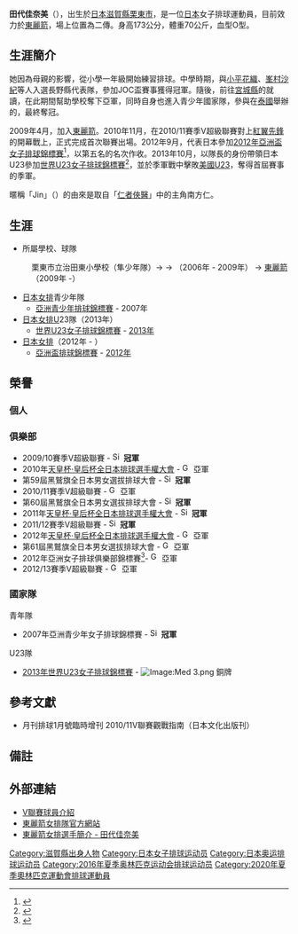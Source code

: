 {{volleyball player infobox
|fullname = 田代佳奈美
|nickname = Jin（{{lang|ja|ジン}}）
|image = 
|birth_date ={{birth_date_and_age|1991|3|25|mf=y}}
|birth_place = {{JPN}}[[滋賀縣|滋賀縣]][[栗東市|栗東市]]
|death_date =
|nationality = {{JPN}} 
|spike = 283厘米
|block = 
|height = {{height|m=1.73}}
|weight = {{weight|kg=70}}
|position = 二傳
|currentclub = [[東麗箭_(女子排球)|東麗箭]]11
|nationalteam = {{JPN}}
|medaltemplates =
{{MedalCompetition|[[世界U23女子排球錦標賽|世界U23女子排球錦標賽]]}} 
{{MedalBronze| [[2013年世界U23女子排球錦標賽|2013年提華納/墨西卡利]] | 團體 }} 
{{MedalCompetition|[[亞洲青少年排球錦標賽|亞洲青少年排球錦標賽]]}} 
{{MedalGold| [[2007年亞洲青少年女子排球錦標賽|2007年甘烹碧]] | 團體 }} 
}}
{{japanese|japanese=田代 佳奈美|kana=たしろ かなみ|romaji=Tashiro Kanami}}

'''田代佳奈美'''（{{bd|1991年|3月25日|c=Tashiro, Kanami}}），出生於[[日本|日本]][[滋賀縣|滋賀縣]][[栗東市|栗東市]]，是一位[[日本|日本]]女子排球運動員，目前效力於[[東麗箭_(女子排球)|東麗箭]]，場上位置為二傳。身高173公分，體重70公斤，血型O型。

== 生涯簡介 ==
她因為母親的影響，從小學一年級開始練習排球。中學時期，與[[小平花織|小平花織]]、[[峯村沙紀|峯村沙紀]]等人入選長野縣代表隊，參加JOC盃賽事獲得冠軍。隨後，前往[[宮城縣|宮城縣]]的{{link-ja|古川學園高校|古川学園中学校・高等学校}}就讀，在此期間幫助學校奪下{{link-ja|全國高等學校排球選拔優勝大會|全国高等学校バレーボール選抜優勝大会}}亞軍，同時自身也進入青少年國家隊，參與在[[泰國|泰國]]舉辦的{{link-en|2007年亞洲青少年女子排球錦標賽|2007 Asian Youth Girls Volleyball Championship}}，最終奪冠。

2009年4月，加入[[東麗箭_(女子排球)|東麗箭]]。2010年11月，在2010/11賽季V超級聯賽對上[[紅翼先鋒|紅翼先鋒]]的開幕戰上，正式完成首次聯賽出場。2012年9月，代表日本參加[[2012年亞洲盃女子排球錦標賽|2012年亞洲盃女子排球錦標賽]]<ref>{{cite web|url=http://www.jva.or.jp/world/asiacupwomens2012/member.html|title=第3回アジアカップ女子大会全日本メンバー|author=日本排球協會|accessdate=2012-09-05|archive-date=2012-09-06|archive-url=https://web.archive.org/web/20120906011321/http://www.jva.or.jp/world/asiacupwomens2012/member.html|dead-url=no}}</ref>，以第五名的名次作收。2013年10月，以隊長的身份帶領日本U23參加[[2013年世界U23女子排球錦標賽|世界U23女子排球錦標賽]]<ref>{{cite web|url=http://www.jva.or.jp/world/womensU23world2013/member.html|title=第1回世界U-23女子バレーボール選手権大会全日本メンバー|author=日本排球協會|accessdate=|archive-date=2013-10-24|archive-url=https://web.archive.org/web/20131024133247/http://www.jva.or.jp/world/womensU23world2013/member.html|dead-url=no}}</ref>，並於季軍戰中擊敗[[美國國家女子排球隊|美國U23]]，奪得首屆賽事的季軍。

暱稱「Jin」（{{lang|ja|ジン}}）的由來是取自「[[仁者俠醫|仁者俠醫]]」中的主角南方仁。

== 生涯 ==
* 所屬學校、球隊
: 栗東市立治田東小學校（隼少年隊）→ {{link-ja|長野市立裾花中學校|長野市立裾花中学校}} → {{link-ja|古川學園高校|古川学園中学校・高等学校}}（2006年 - 2009年） → [[東麗箭_(女子排球)|東麗箭]]（2009年 -）
* [[日本女排|日本女排]]青少年隊 
** [[亞洲青少年排球錦標賽|亞洲青少年排球錦標賽]] - 2007年
* [[日本女排|日本女排]]U23隊（2013年） 
** [[世界U23女子排球錦標賽|世界U23女子排球錦標賽]] - [[2013年世界U23女子排球錦標賽|2013年]]
* [[日本女排|日本女排]]（2012年 - ）
** [[亞洲盃排球錦標賽|亞洲盃排球錦標賽]] - [[2012年亞洲盃女子排球錦標賽|2012年]]

== 榮譽 ==
=== 個人 ===

=== 俱樂部 ===
* 2009/10賽季V超級聯賽 - [[File:Simple_cup_icon.svg|16px]] '''冠軍'''
* 2010年[[天皇杯·皇后杯全日本排球選手權大會|天皇杯·皇后杯全日本排球選手權大會]] -  [[File:Gorm_silver_cup.jpg|16px]] 亞軍
* 第59屆黑鷲旗全日本男女選拔排球大會 - [[File:Simple_cup_icon.svg|16px]] '''冠軍'''
* 2010/11賽季V超級聯賽 - [[File:Gorm_silver_cup.jpg|16px]] 亞軍
* 第60屆黑鷲旗全日本男女選拔排球大會 - [[File:Simple_cup_icon.svg|16px]] '''冠軍'''
* 2011年[[天皇杯·皇后杯全日本排球選手權大會|天皇杯·皇后杯全日本排球選手權大會]] -  [[File:Simple_cup_icon.svg|16px]] '''冠軍'''
* 2011/12賽季V超級聯賽 - [[File:Simple_cup_icon.svg|16px]] '''冠軍'''
* 2012年[[天皇杯·皇后杯全日本排球選手權大會|天皇杯·皇后杯全日本排球選手權大會]] -  [[File:Gorm_silver_cup.jpg|16px]] 亞軍
* 第61屆黑鷲旗全日本男女選拔排球大會 - [[File:Gorm_silver_cup.jpg|16px]] 亞軍
* 2012年亞洲女子排球俱樂部錦標賽<ref>{{Cite web|url=http://www.jva.or.jp/world/asiaclub2012/result.html|title=2012アジアクラブバレーボール女子選手権大会日本バレーボール協会|publisher=日本排球協會|accessdate=2012-08-24|archive-url=https://web.archive.org/web/20120815183928/http://www.jva.or.jp/world/asiaclub2012/result.html|archive-date=2012-08-15|dead-url=yes}}</ref>- [[File:Gorm_silver_cup.jpg|16px]] 亞軍
* 2012/13賽季V超級聯賽 - [[File:Gorm_silver_cup.jpg|16px]] 亞軍

=== 國家隊 ===
; 青年隊
* 2007年亞洲青少年女子排球錦標賽 - [[File:Simple_cup_icon.svg|16px]] '''冠軍'''
; U23隊
* [[2013年世界U23女子排球錦標賽|2013年世界U23女子排球錦標賽]] - [[Image:Med_3.png|Image:Med 3.png]] 銅牌

== 參考文獻 ==
* 月刊排球1月號臨時增刊 2010/11V聯賽觀戰指南（日本文化出版刊）

== 備註 ==
{{reflist}}

== 外部連結 ==
* [http://www.vleague.or.jp/team_player_detail/id=36436 V聯賽球員介紹] {{Wayback|url=http://www.vleague.or.jp/team_player_detail/id=36436 |date=20111109064436 }} {{ja icon}} 
* [http://www.toray-arrows.jp/women 東麗箭女排隊官方網站] {{ja icon}} 
* [https://web.archive.org/web/20130724101028/http://www.toray-arrows.jp/women/member/k_tashiro.html 東麗箭女排選手簡介 - 田代佳奈美] {{ja icon}}

{{東麗箭 (女子排球)}}
{{2016年夏季奧運會日本國家女子排球隊}}

{{DEFAULTSORT:Tashiro, Kanami}}
[[Category:滋賀縣出身人物|Category:滋賀縣出身人物]]
[[Category:日本女子排球运动员|Category:日本女子排球运动员]]
[[Category:日本奥运排球运动员|Category:日本奥运排球运动员]]
[[Category:2016年夏季奥林匹克运动会排球运动员|Category:2016年夏季奥林匹克运动会排球运动员]]
[[Category:2020年夏季奧林匹克運動會排球運動員|Category:2020年夏季奧林匹克運動會排球運動員]]